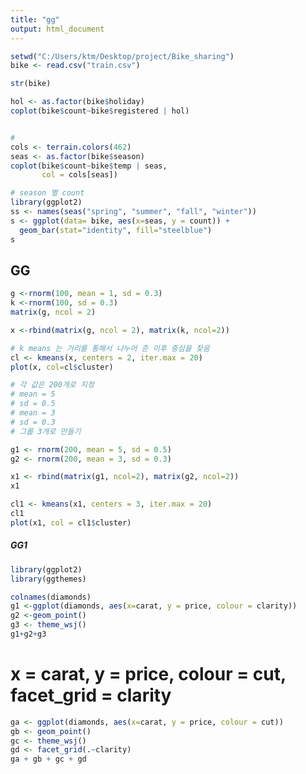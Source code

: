 ---
title: "gg"
output: html_document
---

```{r}
setwd("C:/Users/ktm/Desktop/project/Bike_sharing")
bike <- read.csv("train.csv")

str(bike)
```

```{r}
hol <- as.factor(bike$holiday)
coplot(bike$count~bike$registered | hol)


# 
cols <- terrain.colors(462)
seas <- as.factor(bike$season)
coplot(bike$count~bike$temp | seas,
       col = cols[seas])
```


```{r}
# season 별 count 
library(ggplot2)
ss <- names(seas("spring", "summer", "fall", "winter"))
s <- ggplot(data= bike, aes(x=seas, y = count)) +
  geom_bar(stat="identity", fill="steelblue")
s
```

## GG
```{r}
g <-rnorm(100, mean = 1, sd = 0.3)
k <-rnorm(100, sd = 0.3)
matrix(g, ncol = 2)
```

```{r}
x <-rbind(matrix(g, ncol = 2), matrix(k, ncol=2))
```

```{r}
# k means 는 거리를 통해서 나누어 준 이후 중심을 찾음
cl <- kmeans(x, centers = 2, iter.max = 20)
plot(x, col=cl$cluster)
```

```{r}
# 각 값은 200개로 지정
# mean = 5 
# sd = 0.5
# mean = 3
# sd = 0.3
# 그룹 3개로 만들기

g1 <- rnorm(200, mean = 5, sd = 0.5)
g2 <- rnorm(200, mean = 3, sd = 0.3)

x1 <- rbind(matrix(g1, ncol=2), matrix(g2, ncol=2))
x1

cl1 <- kmeans(x1, centers = 3, iter.max = 20)
cl1
plot(x1, col = cl1$cluster)
```

##### GG1
```{r}
library(ggplot2)
library(ggthemes)
```

```{r}
colnames(diamonds)
g1 <-ggplot(diamonds, aes(x=carat, y = price, colour = clarity))
g2 <-geom_point()
g3 <- theme_wsj()
g1+g2+g3
```

# x = carat, y = price, colour = cut, facet_grid = clarity
```{r}
ga <- ggplot(diamonds, aes(x=carat, y = price, colour = cut))
gb <- geom_point()
gc <- theme_wsj()
gd <- facet_grid(.~clarity)
ga + gb + gc + gd
```



